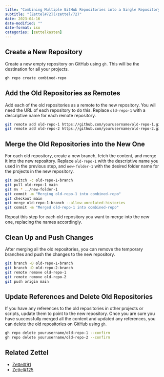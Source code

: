 ```yaml
---
title: "Combining Multiple GitHub Repositories into a Single Repository"
subtitle: "[Zettel#72](/zettel/72)"
date: 2023-04-16
date-modified: ""
date-format: iso
categories: [zettelkasten]
---
```

## Create a New Repository

Create a new empty repository on GitHub using `gh`. This will be the destination for all your projects.

```bash
gh repo create combined-repo
```

## Add the Old Repositories as Remotes

Add each of the old repositories as a remote to the new repository. You will need the URL of each repository to do this. Replace `old-repo-1` with a descriptive name for each remote repository.

```bash
git remote add old-repo-1 https://github.com/yourusername/old-repo-1.git
git remote add old-repo-2 https://github.com/yourusername/old-repo-2.git
```

## Merge the Old Repositories into the New One

For each old repository, create a new branch, fetch the content, and merge it into the new repository. Replace `old-repo-1` with the descriptive name you used in the previous step, and `new-folder-1` with the desired folder name for the projects in the new repository.

```bash
git switch -c old-repo-1-branch
git pull old-repo-1 main
git mv * ../new-folder-1
git commit -m "Merging old-repo-1 into combined-repo"
git checkout main
git merge old-repo-1-branch --allow-unrelated-histories
git commit -m "Merged old-repo-1 into combined-repo"
```

Repeat this step for each old repository you want to merge into the new one, replacing the names accordingly.

## Clean Up and Push Changes

After merging all the old repositories, you can remove the temporary branches and push the changes to the new repository.

```bash
git branch -D old-repo-1-branch
git branch -D old-repo-2-branch
git remote remove old-repo-1
git remote remove old-repo-2
git push origin main
```

## Update References and Delete Old Repositories

If you have any references to the old repositories in other projects or scripts, update them to point to the new repository. Once you are sure you have successfully merged all the content and updated any references, you can delete the old repositories on GitHub using `gh`.

```bash
gh repo delete yourusername/old-repo-1 --confirm
gh repo delete yourusername/old-repo-2 --confirm
```

## Related Zettel

* [Zettel#91](/zettel/91)
* [Zettel#125](/zettel/125)

